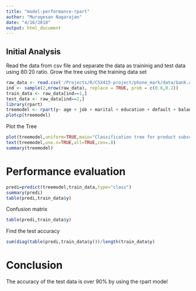 ```yaml
---
title: "model-performance-rpart"
author: "Murugesan Nagarajan"
date: "4/16/2018"
output: html_document
---
```

## Initial Analysis

Read the data from csv file and separate the data as traininig and test data using 80:20 ratio. Grow the tree using the training data set

```r
raw_data <- read.csv('/Projects/R/CSX415-project/phone_mark/data/bank.csv',sep=';')
ind <- sample(2,nrow(raw_data), replace = TRUE, prob = c(0.8,0.2))
train_data <- raw_data[ind==1,]
test_data <- raw_data[ind==2,]
library(rpart)
treemodel <- rpart(y~ age + job + marital + education + default + balance + housing + loan + contact + duration + campaign + pdays + previous + poutcome, data = train_data)
plotcp(treemodel)

```
Plot the Tree
```r
plot(treemodel,uniform=TRUE,main="Classification tree for product subscription")
text(treemodel,use.n=TRUE,all=TRUE,cex=.8)
summary(treemodel)
```
# Performance evaluation

```r
predi=predict(treemodel,train_data,type="class")
summary(predi)
table(predi,train_data$y)
```
Confusion matrix
```r
table(predi,train_data$y)
```

Find the test accuracy

```r
sum(diag(table(predi,train_data$y)))/length(train_data$y)
```
# Conclusion

The accuracy of the test data is over 90% by using the rpart model





